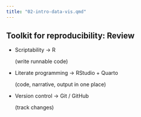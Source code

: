 ```yaml
---
title: "02-intro-data-vis.qmd"
---
```


## Toolkit for reproducibility: Review

-   Scriptability $\rightarrow$ R

    (write runnable code)

-   Literate programming $\rightarrow$ RStudio + Quarto

    (code, narrative, output in one place)

-   Version control $\rightarrow$ Git / GitHub

    (track changes)
